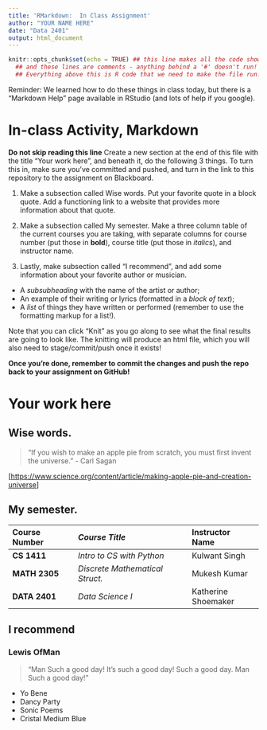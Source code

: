 ```yaml
---
title: 'RMarkdown:  In Class Assignment'
author: "YOUR NAME HERE"
date: "Data 2401"
output: html_document
---
```


```r
knitr::opts_chunk$set(echo = TRUE) ## this line makes all the code show! 
  ## and these lines are comments - anything behind a '#' doesn't run!
  ## Everything above this is R code that we need to make the file run! We'll discuss it next class.
```

Reminder: We learned how to do these things in class today, but there is a "Markdown Help" page available in RStudio (and lots of help if you google).

# In-class Activity, Markdown

**Do not skip reading this line** Create a new section at the end of this file with the title "Your work here", and beneath it, do the following 3 things. To turn this in, make sure you've committed and pushed, and turn in the link to this repository to the assignment on Blackboard.

1.  Make a subsection called Wise words. Put your favorite quote in a block quote. Add a functioning link to a website that provides more information about that quote.

2.  Make a subsection called My semester. Make a three column table of the current courses you are taking, with separate columns for course number (put those in **bold**), course title (put those in *italics*), and instructor name.

3.  Lastly, make subsection called "I recommend", and add some information about your favorite author or musician.

-   A *subsubheading* with the name of the artist or author;\
-   An example of their writing or lyrics (formatted in a *block of text*);\
-   A *list* of things they have written or performed (remember to use the formatting markup for a list!).

Note that you can click "Knit" as you go along to see what the final results are going to look like. The knitting will produce an html file, which you will also need to stage/commit/push once it exists!

**Once you're done, remember to commit the changes and push the repo back to your assignment on GitHub!**

# Your work here

## Wise words.

> “If you wish to make an apple pie from scratch, you must first invent the universe.” - Carl Sagan

[<https://www.science.org/content/article/making-apple-pie-and-creation-universe>]

## My semester.

| **Course Number** | *Course Title*                  | Instructor Name     |
|:------------------|:--------------------------------|:--------------------|
| **CS 1411**       | *Intro to CS with Python*       | Kulwant Singh       |
| **MATH 2305**     | *Discrete Mathematical Struct.* | Mukesh Kumar        |
| **DATA 2401**     | *Data Science I*                | Katherine Shoemaker |

## I recommend

### Lewis OfMan

> "Man Such a good day! It’s such a good day! Such a good day. Man Such a good day!"

-   Yo Bene
-   Dancy Party
-   Sonic Poems
-   Cristal Medium Blue
